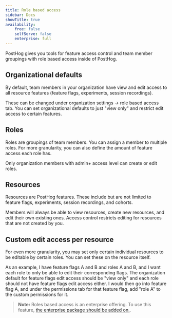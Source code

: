 ```yaml
---
title: Role based access
sidebar: Docs
showTitle: true
availability:
    free: false
    selfServe: false
    enterprise: full
---
```


PostHog gives you tools for feature access control and team member groupings with role based access inside of PostHog.

## Organizational defaults

By default, team members in your organization have view and edit access to all resource features (feature flags, experiments, session recordings).

These can be changed under organization settings -> role based access tab. You can set organizational defaults to just "view only" and restrict edit access to certain features.

## Roles

Roles are groupings of team members. You can assign a member to multiple roles. 
For more granularity, you can also define the amount of feature access each role has. 

Only organization members with admin+ access level can create or edit roles.

## Resources

Resources are PostHog features. These include but are not limited to feature flags, experiments, session recordings, and cohorts.

Members will always be able to view resources, create new resources, and edit their own existing ones. Access control restricts editing for resources that are not created by you.

## Custom edit access per resource

For even more granularity, you may set only certain individual resources to be editable by certain roles. You can set these on the resource itself.

As an example, I have feature flags A and B and roles A and B, and I want each role to only be able to edit their corresponding flags.
The organization default for feature flags edit access should be "view only" and each role should not have feature flags edit access either.
I would then go into feature flag A, and under the permissions tab for that feature flag, add "role A" to the custom permissions for it.

> **Note:** Roles based access is an enterprise offering. To use this feature, [the enterprise package should be added on.](/pricing).
